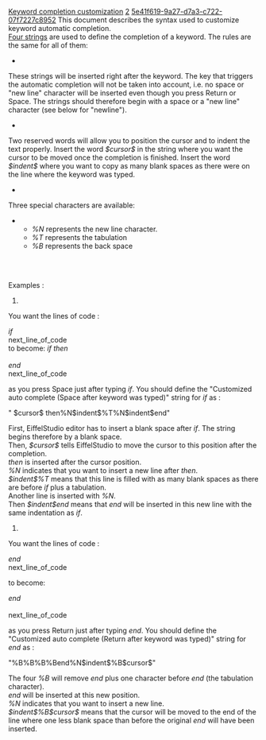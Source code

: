 [[Property:title|Keyword completion customization]]
[[Property:weight|2]]
[[Property:uuid|5e41f619-9a27-d7a3-c722-07f7227c8952]]
This document describes the syntax used to customize keyword automatic completion. <br/>
[[Keywords automatic completion preferences|Four strings]]  are used to define the completion of a keyword. The rules are the same for all of them: 
*  
These strings will be inserted right after the keyword. The key that triggers the automatic completion will not be taken into account, i.e. no space or "new line" character will be inserted even though you press Return or Space. The strings should therefore begin with a space or a "new line" character (see below for "newline").

*  
Two reserved words will allow you to position the cursor and to indent the text properly. Insert the word ''$cursor$'' in the string where you want the cursor to be moved once the completion is finished. Insert the word ''$indent$'' where you want to copy as many blank spaces as there were on the line where the keyword was typed. 

*  
Three special characters are available:
**  ''%N'' represents the new line character. 
**  ''%T'' represents the tabulation 
**  ''%B'' represents the back space 
<br/>
<br/>


Examples :
#  
You want the lines of code :

''if'' <br/>
next_line_of_code <br/>

to become: 
''if'' <cursor here> ''then'' <br/>
<one more tabulation> <br/>
''end'' <br/>
next_line_of_code <br/>


as you press Space just after typing ''if''. You should define the "Customized auto complete (Space after keyword was typed)" string for ''if'' as : 

" $cursor$ then%N$indent$%T%N$indent$end"

First, EiffelStudio editor has to insert a blank space after ''if''. The string begins therefore by a blank space. <br/>
Then, ''$cursor$'' tells EiffelStudio to move the cursor to this position after the completion. <br/>
''then'' is inserted after the cursor position. <br/>
''%N'' indicates that you want to insert a new line after ''then''. <br/>
''$indent$%T'' means that this line is filled with as many blank spaces as there are before ''if'' plus a tabulation. <br/>
Another line is inserted with ''%N''. <br/>
Then ''$indent$end'' means that ''end'' will be inserted in this new line with the same indentation as ''if''. 

#  
You want the lines of code :

''end'' <br/>
next_line_of_code 

to become:

''end'' <br/>
<br/>
next_line_of_code 

as you press Return just after typing ''end''. You should define the "Customized auto complete (Return after keyword was typed)" string for ''end'' as : 

"%B%B%B%Bend%N$indent$%B$cursor$"

The four ''%B'' will remove ''end'' plus one character before ''end'' (the tabulation character). <br/>
''end'' will be inserted at this new position. <br/>
''%N'' indicates that you want to insert a new line. <br/>
''$indent$%B$cursor$'' means that the cursor will be moved to the end of the line where one less blank space than before the original ''end'' will have been inserted. 


{{note|EiffelStudio editor can insert spaces instead of tabulation when you use special character ''%T''. This is set in [[General Editor Preferences|another section of the preferences]] . <br/>
}}

{{seealso|<br/>
[[Keywords automatic completion preferences|Keywords automatic completion preferences]]  <br/>
[[Default values for keyword completion preferences|Default values for keyword completion preferences]]  <br/>
}}




